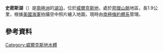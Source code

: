 {{coord|66|7|S|101|17|E|display=title}}

'''史密斯湖'''（{{lang-en|Smith Lake}}）是[[南極洲|南極洲]]的[[湖泊|湖泊]]，位於[[威爾克斯地|威爾克斯地]]，處於[[邦傑山脈|邦傑山脈]]地區，長1.9公里，根據[[美國海軍|美國海軍]]拍攝空中照片繪入地圖，現時由[[南極條約體系|南極條約體系]]管理。

==參考資料==
{{usgs-gazetteer}}

{{DEFAULTSORT:Smith Lake}}
[[Category:威爾克斯地水體|Category:威爾克斯地水體]]


{{WilkesLand-geo-stub}}